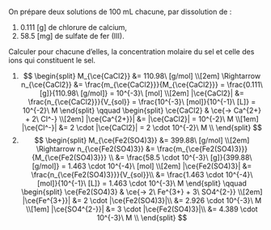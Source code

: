 ::: {.Exercise data-latex=""}

On prépare deux solutions de 100 mL chacune, par dissolution de :

1. 0.111 [g] de chlorure de calcium,
2. 58.5 [mg] de sulfate de fer (III).

Calculer pour chacune d'elles, la concentration molaire du sel et celle des ions qui constituent le sel.	

\vspace{\stretch{1}}

:::

::: {.Answer data-latex=""}

1. $$
	\begin{split}
		M_{\ce{CaCl2}} &= 110.98\ [g/mol] \\[2em]
		\Rightarrow n_{\ce{CaCl2}} &= \frac{m_{\ce{CaCl2}}}{M_{\ce{CaCl2}}} = \frac{0.111\ [g]}{110.98\ [g/mol]} = 10^{-3}\ [mol] \\[2em]
		|\ce{CaCl2}| &= \frac{n_{\ce{CaCl2}}}{V_{sol}} = \frac{10^{-3}\ [mol]}{10^{-1}\ [L]} = 10^{-2}\ M
	\end{split}		
	\qquad
	\begin{split}
		\ce{CaCl2} & \ce{-> Ca^{2+} + 2\ Cl^-} \\[2em]
		|\ce{Ca^{2+}}| &= |\ce{CaCl2}| = 10^{-2}\ M \\[1em]
		|\ce{Cl^-}| &= 2 \cdot |\ce{CaCl2}| = 2 \cdot 10^{-2}\ M \\
	\end{split}
$$
2. $$
	\begin{split}
		M_{\ce{Fe2(SO4)3}} &= 399.88\ [g/mol] \\[2em]
		\Rightarrow n_{\ce{Fe2(SO4)3}} &= \frac{m_{\ce{Fe2(SO4)3}}}{M_{\ce{Fe2(SO4)3}}} \\
			&= \frac{58.5 \cdot 10^{-3}\ [g]}{399.88\ [g/mol]} = 1.463 \cdot 10^{-4}\ [mol] \\[2em]
		|\ce{Fe2(SO4)3}| &= \frac{n_{\ce{Fe2(SO4)3}}}{V_{sol}}\\ &= \frac{1.463 \cdot 10^{-4}\ [mol]}{10^{-1}\ [L]} = 1.463 \cdot 10^{-3}\ M
	\end{split}		
	\qquad
	\begin{split}
		\ce{Fe2(SO4)3} & \ce{-> 2\ Fe^{3+} + 3\ SO4^{2-}} \\[2em]
		|\ce{Fe^{3+}}| &= 2 \cdot |\ce{Fe2(SO4)3}|\\ &= 2.926 \cdot 10^{-3}\ M \\[1em]
		|\ce{SO4^{2-}}| &= 3 \cdot |\ce{Fe2(SO4)3}|\\ &= 4.389 \cdot 10^{-3}\ M \\
	\end{split}
$$
:::
